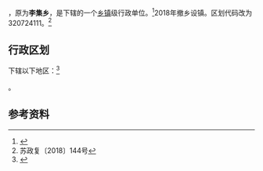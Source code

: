 {{中国乡级行政区|32/07/24/204/000}}

'''{{PAGENAMEBASE}}'''，原为'''李集乡'''，是{{PRC admin/fullname|32/07/24/204/000|3}}下辖的一个[[乡镇|乡镇]]级行政单位。<ref>{{PRC admin/ref sgc|{{PRC admin/parent|32/07/24/204/000}}}}</ref>2018年撤乡设镇。区划代码改为320724111。<ref>苏政复〔2018〕144号</ref>


== 行政区划 ==

{{PAGENAMEBASE}}下辖以下地区：<ref>{{PRC admin/ref sgc|32/07/24/204/000}}</ref>

{{PRC admin/children|32/07/24/204/000}}。

== 参考资料 ==

{{reflist}}

{{行政区划小作品}}
{{PRC admin/navcat|32/07/24/204/000}}